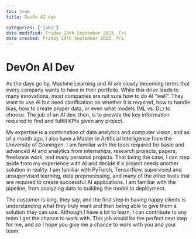 ```yaml
---
toc: true
title: DevOn AI dev

categories: ['jobs']
date modified: Friday 29th September 2023, Fri
date created: Friday 29th September 2023, Fri
---
```


# DevOn AI Dev



As the days go by, Machine Learning and AI are slowly becoming terms that every company wants to have in their portfolio. While this drive leads to many innovations, most companies are not sure how to do AI "well". They want to use AI but need clarification on whether it is required, how to handle bias, how to create proper data, or even what models (ML vs. DL) to choose. The job of an AI dev, then, is to provide the key information required to find and fulfill KPIs given any project. 

My expertise is a combination of data analytics and computer vision, and as of a month ago, I also have a Master in Artificial Intelligence from the University of Groningen. I am familiar with the tools required for basic and advanced AI and analytics from internships, research projects, papers, freelance work, and many personal projects. That being the case, I can step aside from my experience with AI and decide if a project needs another solution in reality. I am familiar with PyTorch, Tensorflow, supervised and unsupervised learning, data preprocessing, and many of the other tools that are required to create successful AI applications. I am familiar with the pipeline, from analyzing data to building the model to deployment.

The customer is king, they say, and the first step in having happy clients is understanding what they truly want and then being able to give them a solution they can use. Although I have a lot to learn, I can contribute to any team I get the chance to work with. This job would be the perfect next step for me, and so I hope you give me a chance to work with you and your team.
